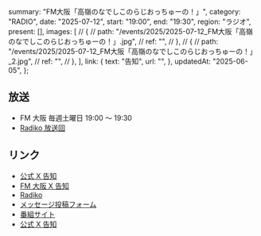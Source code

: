   summary: "FM大阪「高嶺のなでしこのらじおっちゅーの！」",
  category: "RADIO",
  date: "2025-07-12",
  start: "19:00",
  end: "19:30",
  region: "ラジオ",
  present: [],
  images: [
    // {
    //   path: "/events/2025/2025-07-12_FM大阪「高嶺のなでしこのらじおっちゅーの！」.jpg",
    //   ref: "",
    // },
    // {
    //   path: "/events/2025/2025-07-12_FM大阪「高嶺のなでしこのらじおっちゅーの！」_2.jpg",
    //   ref: "",
    // },
  ],
  link: {
    text: "告知",
    url: "",
  },
  updatedAt: "2025-06-05",
};

## 放送

- FM 大阪 毎週土曜日 19:00 〜 19:30
- [Radiko 放送回](https://radiko.jp/share?sid=FMO&t=20250712190000)

## リンク

- [公式 X 告知]()
- [FM 大阪 X 告知]()
- [Radiko](https://radiko.jp/share?sid=FMO&t=20250712190000)
- [メッセージ投稿フォーム](https://fmosaka.futureartist.net/enquete/354047)
- [番組サイト](https://www.fmosaka.net/_ct/17722199)
- [公式 X 告知](https://x.com/takanenofficial/status/1836979149044600863)
